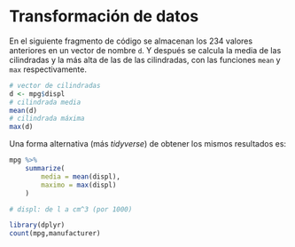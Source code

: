 # Transformación de datos {#transform}

En el siguiente fragmento de código se almacenan los $234$ valores anteriores  en un vector de nombre `d`. Y después se calcula la media de las cilindradas y la más alta de las de las cilindradas, con las funciones `mean` y  `max` respectivamente.

```r
# vector de cilindradas
d <- mpg$displ
# cilindrada media
mean(d)
# cilindrada máxima
max(d)
```

Una forma alternativa (más *tidyverse*) de obtener los mismos resultados es:

```r
mpg %>% 
    summarize(
        media = mean(displ),
        maximo = max(displ)
    )
```

```r
# displ: de l a cm^3 (por 1000)
```




```r
library(dplyr)
count(mpg,manufacturer)
```

